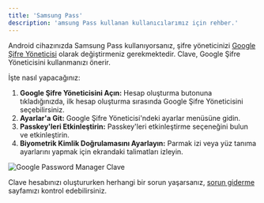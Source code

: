 ```yaml
---
title: 'Samsung Pass'
description: 'amsung Pass kullanan kullanıcılarımız için rehber.'
---
```


Android cihazınızda Samsung Pass kullanıyorsanız, şifre yöneticinizi [Google Şifre Yöneticisi](google-password-manager) olarak değiştirmeniz gerekmektedir. Clave, Google Şifre Yöneticisini kullanmanızı önerir.

İşte nasıl yapacağınız:

1. **Google Şifre Yöneticisini Açın:** Hesap oluşturma butonuna tıkladığınızda, ilk hesap oluşturma sırasında Google Şifre Yöneticisini seçebilirsiniz.
2. **Ayarlar'a Git:** Google Şifre Yöneticisi'ndeki ayarlar menüsüne gidin.
3. **Passkey'leri Etkinleştirin:** Passkey'leri etkinleştirme seçeneğini bulun ve etkinleştirin.
4. **Biyometrik Kimlik Doğrulamasını Ayarlayın:** Parmak izi veya yüz tanıma ayarlarını yapmak için ekrandaki talimatları izleyin.

![Google Password Manager Clave](./images/googlepassword1.png)

Clave hesabınızı oluştururken herhangi bir sorun yaşarsanız, [sorun giderme](problem-solving) sayfamızı kontrol edebilirsiniz.